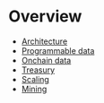 # Overview

- [Architecture](./overview/architecture)
- [Programmable data](./overview/programmable-data)
- [Onchain data](./overview/onchain-data)
- [Treasury](./overview/treasury)
- [Scaling](./overview/scaling)
- [Mining](./overview/mining)
